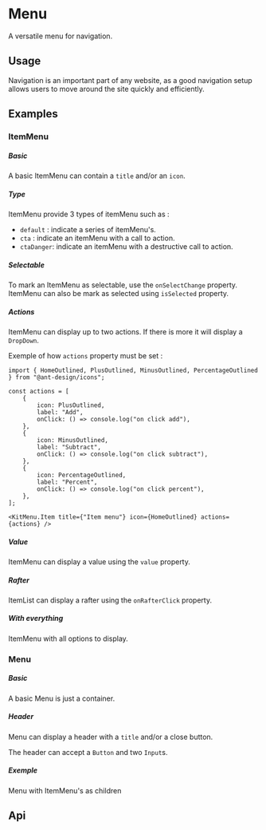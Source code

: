 
<Meta of={KitMenuStories} />

# Menu

A versatile menu for navigation.

## Usage

Navigation is an important part of any website, as a good navigation setup allows users to move around the site quickly and efficiently.

## Examples

### ItemMenu

##### Basic

A basic ItemMenu can contain a `title` and/or an `icon`.

<CustomCanvas content={Exemples.ItemMenuBasic} source={Sources.ItemMenuBasic} />

##### Type

ItemMenu provide 3 types of itemMenu such as :
- `default` : indicate a series of itemMenu's.
- `cta` : indicate an itemMenu with a call to action.
- `ctaDanger`: indicate an itemMenu with a destructive call to action.

<CustomCanvas content={Exemples.ItemMenuType} source={Sources.ItemMenuType} />

##### Selectable

To mark an ItemMenu as selectable, use the `onSelectChange` property. ItemMenu can also be mark as selected using `isSelected` property.

<CustomCanvas content={Exemples.ItemMenuSelectable} source={Sources.ItemMenuSelectable} />

##### Actions

ItemMenu can display up to two actions. If there is more it will display a `DropDown`.

<CustomCanvas content={Exemples.ItemMenuActions} source={Sources.ItemMenuActions} />

Exemple of how `actions` property must be set :

```tsx
import { HomeOutlined, PlusOutlined, MinusOutlined, PercentageOutlined } from "@ant-design/icons";

const actions = [
    {
        icon: PlusOutlined,
        label: "Add",
        onClick: () => console.log("on click add"),
    },
    {
        icon: MinusOutlined,
        label: "Subtract",
        onClick: () => console.log("on click subtract"),
    },
    {
        icon: PercentageOutlined,
        label: "Percent",
        onClick: () => console.log("on click percent"),
    },
];

<KitMenu.Item title={"Item menu"} icon={HomeOutlined} actions={actions} />
```

##### Value

ItemMenu can display a value using the `value` property.

<CustomCanvas content={Exemples.ItemMenuValue} source={Sources.ItemMenuValue} />

##### Rafter

ItemList can display a rafter using the `onRafterClick` property.

<CustomCanvas content={Exemples.ItemMenuRafter} source={Sources.ItemMenuRafter} />

##### With everything

ItemMenu with all options to display.

<CustomCanvas content={Exemples.ItemMenuAll} source={Sources.ItemMenuAll} />

### Menu

##### Basic

A basic Menu is just a container.

<CustomCanvas content={Exemples.MenuBasic} source={Sources.MenuBasic} id="menu-basic" />

##### Header

Menu can display a header with a `title` and/or a close button.

<CustomCanvas content={Exemples.MenuHeader} source={Sources.MenuHeader} id="menu-header" />

The header can accept a `Button` and two `Input`s.

<CustomCanvas content={Exemples.MenuHeaderButton} source={Sources.MenuHeaderButton} id="menu-header-button" />

##### Exemple

Menu with ItemMenu's as children

<CustomCanvas content={Exemples.MenuExemple} source={Sources.MenuExemple} id="menu-exemple" />

## Api

<Canvas of={KitMenuStories.Api} />

<Controls of={KitMenuStories.Api} />